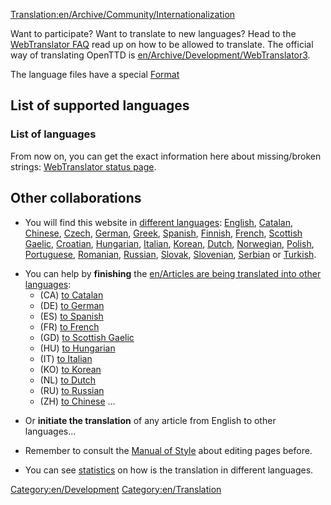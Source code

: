 [[Translation:en/Archive/Community/Internationalization]]


Want to participate? Want to translate to new languages? Head to the [http://translator.openttd.org/en/faq WebTranslator FAQ] read up on how to be allowed to translate. The official way of translating OpenTTD is [[en/Archive/Development/WebTranslator3]].

The language files have a special [[en/Archive/Source/OpenTTDDevBlackBook/Format of langfiles|Format]]

=='''List of supported languages'''==

==='''List of languages'''===
From now on, you can get the exact information here about missing/broken strings:
[http://translator.openttd.org/status WebTranslator status page].

=='''Other collaborations'''==
*You will find this website in [[:Category:en/Articles in other languages|different languages]]: [[en/Main Page|English]], [[ca/Main Page|Catalan]], [[zh/Main Page|Chinese]], [[cs/Main Page|Czech]], [[de/Main Page|German]], [[el/Main Page|Greek]], [[es/Main Page|Spanish]], [[fi/Main Page|Finnish]], [[fr/Main Page|French]], [[gd/Main Page|Scottish Gaelic]], [[hr/Main Page|Croatian]], [[hu/Main Page|Hungarian]], [[it/Main Page|Italian]], [[ko/Main Page|Korean]], [[nl/Main Page|Dutch]], [[no/Main Page|Norwegian]], [[pl/Main Page|Polish]], [[pt/Main Page|Portuguese]], [[ro/Main Page|Romanian]], [[ru/Main Page|Russian]], [[sk/Main Page|Slovak]], [[sl/Main Page|Slovenian]], [[sr/Main Page|Serbian]] or [[tr/Main Page|Turkish]].

*You can help by '''finishing''' the [[en/Articles are being translated into other languages]]:
**(CA) [[:Category:ca/Articles traduint-se al català|to Catalan]]
**(DE) [[:Category:de/Artikel, welche in die deutsche Sprache übersetzt werden|to German]]
**(ES) [[:Category:es/Artículos que se están traduciendo al español|to Spanish]]
**(FR) [[:Category:fr/À traduire en français|to French]]
**(GD) [[:Category:gd/Ag eadar-theangachadh dhan Ghàidhlig|to Scottish Gaelic]]
**(HU) [[:Category:hu/Fordításban|to Hungarian]]
**(IT) [[:Category:it/Articoli in fase di traduzione|to Italian]]
**(KO) [[:Category:ko/Archive/Community/한국어로 번역 중인 문서|to Korean]]
**(NL) [[:Category:nl/Artikelen die worden vertaald|to Dutch]]
**(RU) [[:Category:ru/Статьи, которые в настоящее время переводятся на русский язык|to Russian]]
**(ZH) [[:Category:zh/中文文章|to Chinese]] ...

*Or '''initiate the translation''' of any article from English to other languages...

*Remember to consult the [[en/Wiki/Manual of Style#non-english-pages|Manual of Style]] about editing pages before.

*You can see [[:Category:en/Other languages|statistics]] on how is the translation in different languages.

[[Category:en/Development]][[Category:en/Translation]]